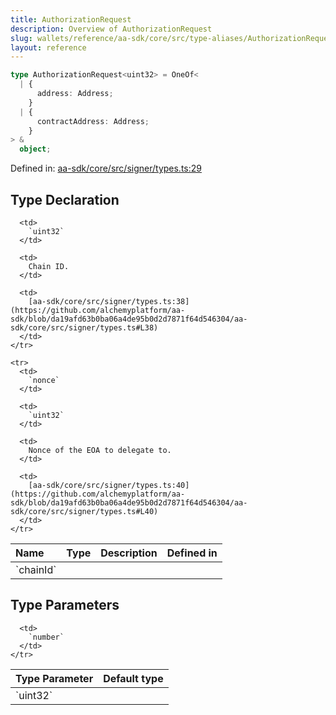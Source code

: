 ```yaml
---
title: AuthorizationRequest
description: Overview of AuthorizationRequest
slug: wallets/reference/aa-sdk/core/src/type-aliases/AuthorizationRequest
layout: reference
---
```


```ts
type AuthorizationRequest<uint32> = OneOf<
  | {
      address: Address;
    }
  | {
      contractAddress: Address;
    }
> &
  object;
```

Defined in: [aa-sdk/core/src/signer/types.ts:29](https://github.com/alchemyplatform/aa-sdk/blob/da19afd63b0ba06a4de95b0d2d7871f64d546304/aa-sdk/core/src/signer/types.ts#L29)

## Type Declaration

<table>
  <thead>
    <tr>
      <th align="left">Name</th>
      <th align="left">Type</th>
      <th align="left">Description</th>
      <th align="left">Defined in</th>
    </tr>
  </thead>

  <tbody>
    <tr>
      <td>
        `chainId`
      </td>

      <td>
        `uint32`
      </td>

      <td>
        Chain ID.
      </td>

      <td>
        [aa-sdk/core/src/signer/types.ts:38](https://github.com/alchemyplatform/aa-sdk/blob/da19afd63b0ba06a4de95b0d2d7871f64d546304/aa-sdk/core/src/signer/types.ts#L38)
      </td>
    </tr>

    <tr>
      <td>
        `nonce`
      </td>

      <td>
        `uint32`
      </td>

      <td>
        Nonce of the EOA to delegate to.
      </td>

      <td>
        [aa-sdk/core/src/signer/types.ts:40](https://github.com/alchemyplatform/aa-sdk/blob/da19afd63b0ba06a4de95b0d2d7871f64d546304/aa-sdk/core/src/signer/types.ts#L40)
      </td>
    </tr>

  </tbody>
</table>

## Type Parameters

<table>
  <thead>
    <tr>
      <th align="left">Type Parameter</th>
      <th align="left">Default type</th>
    </tr>
  </thead>

  <tbody>
    <tr>
      <td>
        `uint32`
      </td>

      <td>
        `number`
      </td>
    </tr>

  </tbody>
</table>
